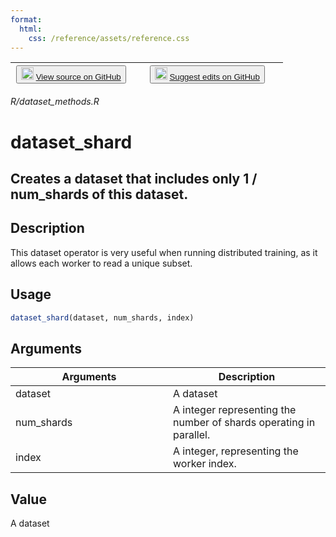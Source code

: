 ```yaml
---
format:
  html:
    css: /reference/assets/reference.css
---
```


| <button class="button"> ![](/reference/assets/GitHub-Mark-32px.png){width="20"} [View source on GitHub](https://github.com/rstudio/tfdatasets//blob/main/R/dataset_methods.R) </button> | <button class="button"> ![](/reference/assets/GitHub-Mark-32px.png){width="20"} [Suggest edits on GitHub](https://github.com/rstudio/tfdatasets//edit/main/R/dataset_methods.R) </button> |
|:------------------------------:|:--------------------------------------:|

*R/dataset_methods.R*

# dataset_shard

## Creates a dataset that includes only 1 / num_shards of this dataset.

## Description
This dataset operator is very useful when running distributed training, as it allows each worker to read a unique subset. 


## Usage
```r
dataset_shard(dataset, num_shards, index) 
```

## Arguments
|Arguments|Description|
|---|---|
| dataset | A dataset |
| num_shards | A integer representing the number of shards operating in parallel. |
| index | A integer, representing the worker index. |



## Value
A dataset 




